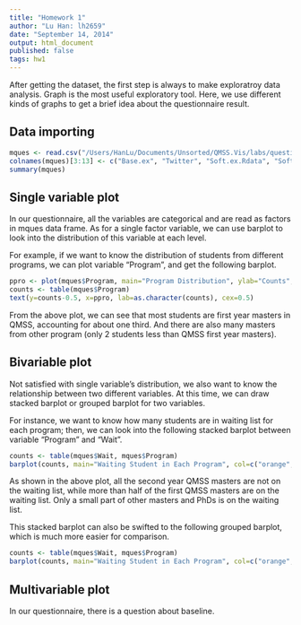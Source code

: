 ```yaml
---
title: "Homework 1"
author: "Lu Han: lh2659"
date: "September 14, 2014"
output: html_document
published: false
tags: hw1
---
```



After getting the dataset, the first step is always to make exploratroy data analysis. Graph is the most useful exploratory tool. Here, we use different kinds of graphs to get a brief idea about the questionnaire result.

## Data importing
```r
mques <- read.csv("/Users/HanLu/Documents/Unsorted/QMSS.Vis/labs/questionnaire/responses-2014-09-05.csv", header=T)
colnames(mques)[3:13] <- c("Base.ex", "Twitter", "Soft.ex.Rdata", "Soft.ex.Rgraph", "Soft.ex.doc", "Soft.ex.py", "Soft.ex.vc", "Soft.ex.db", "Soft.ex.web", "Soft.ex.java", "Wait") #Define short names.
summary(mques)
```

## Single variable plot
In our questionnaire, all the variables are categorical and are read as factors in mques data frame. As for a single factor variable, we can use barplot to look into the distribution of this variable at each level.

For example, if we want to know the distribution of students from different programs, we can plot variable "Program", and get the following barplot.
```r
ppro <- plot(mques$Program, main="Program Distribution", ylab="Counts", col="orange", cex.names=0.4, las=2)
counts <- table(mques$Program)
text(y=counts-0.5, x=ppro, lab=as.character(counts), cex=0.5)
```

From the above plot, we can see that most students are first year masters in QMSS, accounting for about one third. And there are also many masters from other program (only 2 students less than QMSS first year masters).

## Bivariable plot
Not satisfied with single variable's distribution, we also want to know the relationship between two different variables. At this time, we can draw stacked barplot or grouped barplot for two variables.

For instance, we want to know how many students are in waiting list for each program; then, we can look into the following stacked barplot between variable "Program" and "Wait".
```r
counts <- table(mques$Wait, mques$Program)
barplot(counts, main="Waiting Student in Each Program", col=c("orange","yellow"), legend = rownames(counts), cex.names=0.4, las=2)
```

As shown in the above plot, all the second year QMSS masters are not on the waiting list, while more than half of the first QMSS masters are on the waiting list. Only a small part of other masters and PhDs is on the waiting list.

This stacked barplot can also be swifted to the following grouped barplot, which is much more easier for comparison.
```r
counts <- table(mques$Wait, mques$Program)
barplot(counts, main="Waiting Student in Each Program", col=c("orange","yellow"), legend = rownames(counts), cex.names=0.4, las=2, beside=T)
```

## Multivariable plot
In our questionnaire, there is a question about baseline. 